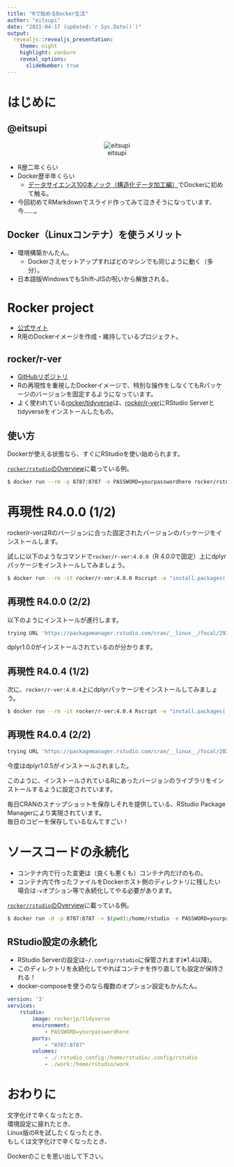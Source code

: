 ```yaml
---
title: "Rで始めるDocker生活"
author: "eitsupi"
date: "2021-04-17 (updated:`r Sys.Date()`)"
output:
  revealjs::revealjs_presentation:
    theme: night
    highlight: zenburn
    reveal_options:
      slideNumber: true
---
```


# はじめに

<style type="text/css">
    .reveal p {
      text-align: left;
    }
</style>

## @eitsupi

<center>
![eitsupi](./image/eitsupi.jpg)
</center>

- R歴二年くらい
- Docker歴半年くらい
  - [データサイエンス100本ノック（構造化データ加工編）](https://github.com/The-Japan-DataScientist-Society/100knocks-preprocess)でDockerに初めて触る。
- 今回初めてRMarkdownでスライド作ってみて泣きそうになっています、今……。

## Docker（Linuxコンテナ）を使うメリット

- 環境構築かんたん。
  - Dockerさえセットアップすればどのマシンでも同じように動く（多分）。
- 日本語版WindowsでもShift-JISの呪いから解放される。

# Rocker project

- [公式サイト](https://www.rocker-project.org/)
- R用のDockerイメージを作成・維持しているプロジェクト。

## rocker/r-ver

- [GitHubリポジトリ](https://github.com/rocker-org/rocker-versioned2)
- Rの再現性を重視したDockerイメージで、特別な操作をしなくてもRパッケージのバージョンを固定するようになっています。
- よく使われている[rocker/tidyverse](https://hub.docker.com/r/rocker/tidyverse)は、[rocker/r-ver](https://hub.docker.com/r/rocker/r-ver)にRStudio Serverとtidyverseをインストールしたもの。

## 使い方

Dockerが使える状態なら、すぐにRStudioを使い始められます。

[`rocker/rstudio`のOverview](https://hub.docker.com/r/rocker/rstudio)に載っている例。

```bash
$ docker run --rm -p 8787:8787 -e PASSWORD=yourpasswordhere rocker/rstudio
```

# 再現性 R4.0.0 (1/2)

rocker/r-verはRのバージョンに合った固定されたバージョンのパッケージをインストールします。

試しに以下のようなコマンドで`rocker/r-ver:4.0.0`（R 4.0.0で固定）上にdplyrパッケージをインストールしてみましょう。

```bash
$ docker run --rm -it rocker/r-ver:4.0.0 Rscript -e "install.packages('dplyr')"
```

## 再現性 R4.0.0 (2/2)

以下のようにインストールが進行します。

```r
trying URL 'https://packagemanager.rstudio.com/cran/__linux__/focal/291/src/contrib/dplyr_1.0.0.tar.gz'
```

dplyr1.0.0がインストールされているのが分かります。

## 再現性 R4.0.4 (1/2)

次に、`rocker/r-ver:4.0.4`上にdplyrパッケージをインストールしてみましょう。

```bash
$ docker run --rm -it rocker/r-ver:4.0.4 Rscript -e "install.packages('dplyr')"
```

## 再現性 R4.0.4 (2/2)

```r
trying URL 'https://packagemanager.rstudio.com/cran/__linux__/focal/2021-03-30/src/contrib/dplyr_1.0.5.tar.gz'
```

今度はdplyr1.0.5がインストールされました。

このように、インストールされているRにあったバージョンのライブラリをインストールするように設定されています。

毎日CRANのスナップショットを保存しそれを提供している、RStudio Package Managerにより実現されています。  
毎日のコピーを保存しているなんてすごい！

# ソースコードの永続化

- コンテナ内で行った変更は（良くも悪くも）コンテナ内だけのもの。
- コンテナ内で作ったファイルをDockerホスト側のディレクトリに残したい場合は`-v`オプション等で永続化してやる必要があります。

[`rocker/rstudio`のOverview](https://hub.docker.com/r/rocker/rstudio)に載っている例。

```bash
$ docker run -d -p 8787:8787 -v $(pwd):/home/rstudio -e PASSWORD=yourpasswordhere rocker/rstudio
```

<!-- 個人的にはホームディレクトリに生成される余計なファイルまでホストに全部コピーされるので好きじゃないので、RStudioのプロジェクトに使うディレクトリ`work`だけ指定することが多いです。 -->

<!-- ```bash -->
<!-- $ docker run -d -p 8787:8787 -v $(pwd):/home/rstudio/work -e PASSWORD=yourpasswordhere rocker/rstudio -->
<!-- ``` -->

## RStudio設定の永続化

- RStudio Serverの設定は`~/.config/rstudio`に保管されます(※1.4以降)。
- このディレクトリを永続化してやればコンテナを作り直しても設定が保持される！
- docker-composeを使うのなら複数のオプション設定もかんたん。

```docker-compose.yml
version: '3'
services:
    rstudio:
        image: rockerjp/tidyverse
        environment:
            - PASSWORD=yourpasswordhere
        ports:
            - "8787:8787"
        volumes:
            - ./.rstudio_config:/home/rstudio/.config/rstudio
            - ./work:/home/rstudio/work
```

# おわりに

文字化けで辛くなったとき、  
環境設定に疲れたとき、  
Linux版のRを試したくなったとき、  
もしくは文字化けで辛くなったとき、

Dockerのことを思い出して下さい。
